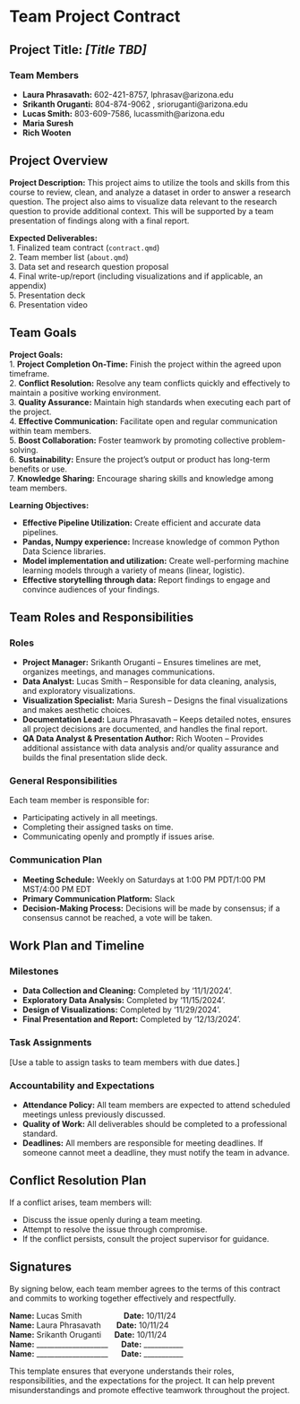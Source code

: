 # Team Project Contract
## Project Title: ***[Title TBD]***

### Team Members
* **Laura Phrasavath:** 602-421-8757, lphrasav@arizona.edu
* **Srikanth Oruganti:** 804-874-9062 , srioruganti@arizona.edu
* **Lucas Smith:** 803-609-7586, lucassmith@arizona.edu
* **Maria Suresh**
* **Rich Wooten**

## Project Overview
**Project Description:** This project aims to utilize the tools and skills from this course to review, clean, and analyze a dataset in order to answer a research question. The project also aims to visualize data relevant to the research question to provide additional context. This will be supported by a team presentation of findings along with a final report.<br>

**Expected Deliverables:**<br>
1. Finalized team contract (`contract.qmd`)<br>
2. Team member list (`about.qmd`)<br>
3. Data set and research question proposal<br>
4. Final write-up/report (including visualizations and if applicable, an appendix)<br>
5. Presentation deck<br>
6. Presentation video<br>

## Team Goals
**Project Goals:**<br>
1. **Project Completion On-Time:** Finish the project within the agreed upon timeframe.<br>
2. **Conflict Resolution:** Resolve any team conflicts quickly and effectively to maintain a positive working environment.<br>
3. **Quality Assurance:** Maintain high standards when executing each part of the project.<br>
4. **Effective Communication:** Facilitate open and regular communication within team members.<br>
5. **Boost Collaboration:** Foster teamwork by promoting collective problem-solving.<br>
6. **Sustainability:** Ensure the project’s output or product has long-term benefits or use.<br>
7. **Knowledge Sharing:** Encourage sharing skills and knowledge among team members.<br>

**Learning Objectives:**

- **Effective Pipeline Utilization:** Create efficient and accurate data pipelines. 
- **Pandas, Numpy experience:** Increase knowledge of common Python Data Science libraries.
- **Model implementation and utilization:** Create well-performing machine learning models through a variety of means (linear, logistic).
- **Effective storytelling through data:** Report findings to engage and convince audiences of your findings.



## Team Roles and Responsibilities
### Roles
* **Project Manager:** Srikanth Oruganti – Ensures timelines are met, organizes meetings, and manages communications.
* **Data Analyst:** Lucas Smith – Responsible for data cleaning, analysis, and exploratory visualizations.
* **Visualization Specialist:** Maria Suresh – Designs the final visualizations and makes aesthetic choices.
* **Documentation Lead:** Laura Phrasavath – Keeps detailed notes, ensures all project decisions are documented, and handles the final report.
* **QA Data Analyst & Presentation Author:** Rich Wooten – Provides additional assistance with data analysis and/or quality assurance and builds the final presentation slide deck.

### General Responsibilities
Each team member is responsible for:<br>

* Participating actively in all meetings.
* Completing their assigned tasks on time.
* Communicating openly and promptly if issues arise.

### Communication Plan
* **Meeting Schedule:** Weekly on Saturdays at 1:00 PM PDT/1:00 PM MST/4:00 PM EDT
* **Primary Communication Platform:** Slack
* **Decision-Making Process:** Decisions will be made by consensus; if a consensus cannot be reached, a vote will be taken.

## Work Plan and Timeline
### Milestones
* **Data Collection and Cleaning:** Completed by '11/1/2024'.
* **Exploratory Data Analysis:** Completed by '11/15/2024'.
* **Design of Visualizations:** Completed by '11/29/2024'.
* **Final Presentation and Report:** Completed by '12/13/2024'.

### Task Assignments 
[Use a table to assign tasks to team members with due dates.]

### Accountability and Expectations
* **Attendance Policy:** All team members are expected to attend scheduled meetings unless previously discussed.
* **Quality of Work:** All deliverables should be completed to a professional standard.
* **Deadlines:** All members are responsible for meeting deadlines. If someone cannot meet a deadline, they must notify the team in advance.

## Conflict Resolution Plan
If a conflict arises, team members will:

* Discuss the issue openly during a team meeting.
* Attempt to resolve the issue through compromise.
* If the conflict persists, consult the project supervisor for guidance.

## Signatures
By signing below, each team member agrees to the terms of this contract and commits to working together effectively and respectfully.

**Name:** Lucas Smith&nbsp;&nbsp;&nbsp;&nbsp;&nbsp;&nbsp;&nbsp;&nbsp;&nbsp;&nbsp;&nbsp;&nbsp;&nbsp;&nbsp;&nbsp;&nbsp;&nbsp;&nbsp;                 **Date:** 10/11/24<br>
**Name:** Laura Phrasavath&nbsp;&nbsp;&nbsp;&nbsp;&nbsp;&nbsp;          **Date:** 10/11/24<br>
**Name:** Srikanth Oruganti&nbsp;&nbsp;&nbsp;&nbsp;&nbsp;           **Date:** 10/11/24<br>
**Name:** ____________________&nbsp;&nbsp;&nbsp;&nbsp;&nbsp;    **Date:** ___________<br>
**Name:** ____________________&nbsp;&nbsp;&nbsp;&nbsp;&nbsp;    **Date:** ___________

This template ensures that everyone understands their roles, responsibilities, and the expectations for the project. It can help prevent misunderstandings and promote effective teamwork throughout the project.